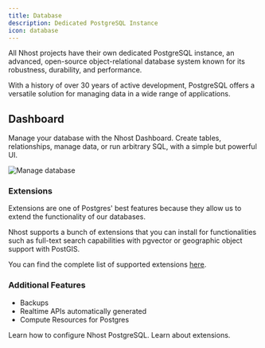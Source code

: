 ```yaml
---
title: Database
description: Dedicated PostgreSQL Instance
icon: database
---
```


All Nhost projects have their own dedicated PostgreSQL instance, an advanced, open-source object-relational database system known for its robustness, durability, and performance. 

With a history of over 30 years of active development, PostgreSQL offers a versatile solution for managing data in a wide range of applications.

## Dashboard

Manage your database with the Nhost Dashboard. Create tables, relationships, manage data, or run arbitrary SQL, with a simple but powerful UI.

![Manage database](/images/product/database/dashboard-database.png)

### Extensions

Extensions are one of Postgres' best features because they allow us to extend the functionality of our databases. 

Nhost supports a bunch of extensions that you can install for functionalities such as full-text search capabilities with pgvector or geographic object support with PostGIS. 

You can find the complete list of supported extensions [here](/guides/database/extensions).

### Additional Features

- Backups
- Realtime APIs automatically generated
- Compute Resources for Postgres

<CardGroup cols={2}>
  <Card title="Configuring Postgres" icon="postgres" icon="database" href="/guides/database/configuring-postgres">
  Learn how to configure Nhost PostgreSQL.
  </Card>
  <Card title="Extensions" icon="grid" href="/guides/database/extensions">
    Learn about extensions.
  </Card>
</CardGroup>

